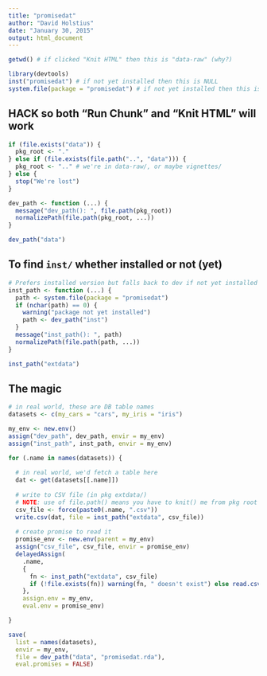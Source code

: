 ```yaml
---
title: "promisedat"
author: "David Holstius"
date: "January 30, 2015"
output: html_document
---
```


```r
getwd() # if clicked "Knit HTML" then this is "data-raw" (why?)
```

```r
library(devtools)
inst("promisedat") # if not yet installed then this is NULL
system.file(package = "promisedat") # if not yet installed then this is ""
```

## HACK so both "Run Chunk" and "Knit HTML" will work

```r
if (file.exists("data")) {
  pkg_root <- "." 
} else if (file.exists(file.path("..", "data"))) {
  pkg_root <- ".." # we're in data-raw/, or maybe vignettes/ 
} else {
  stop("We're lost")
}

dev_path <- function (...) {
  message("dev_path(): ", file.path(pkg_root))
  normalizePath(file.path(pkg_root, ...))
}

dev_path("data")
```

## To find `inst/` whether installed or not (yet) 

```r
# Prefers installed version but falls back to dev if not yet installed
inst_path <- function (...) {
  path <- system.file(package = "promisedat")
  if (nchar(path) == 0) {
    warning("package not yet installed")
    path <- dev_path("inst")
  }
  message("inst_path(): ", path)
  normalizePath(file.path(path, ...))
}

inst_path("extdata")
```

## The magic

```r
# in real world, these are DB table names
datasets <- c(my_cars = "cars", my_iris = "iris")

my_env <- new.env()
assign("dev_path", dev_path, envir = my_env)
assign("inst_path", inst_path, envir = my_env)

for (.name in names(datasets)) {
  
  # in real world, we'd fetch a table here
  dat <- get(datasets[[.name]])                      
  
  # write to CSV file (in pkg extdata/)
  # NOTE: use of file.path() means you have to knit() me from pkg root
  csv_file <- force(paste0(.name, ".csv"))
  write.csv(dat, file = inst_path("extdata", csv_file))
  
  # create promise to read it
  promise_env <- new.env(parent = my_env)               
  assign("csv_file", csv_file, envir = promise_env)
  delayedAssign(
    .name, 
    {
      fn <- inst_path("extdata", csv_file)
      if (!file.exists(fn)) warning(fn, " doesn't exist") else read.csv(fn)
    },
    assign.env = my_env, 
    eval.env = promise_env)

}
```

```r
save(
  list = names(datasets), 
  envir = my_env,
  file = dev_path("data", "promisedat.rda"), 
  eval.promises = FALSE)
```
